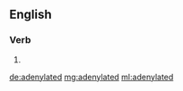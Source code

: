 ==English==

===Verb===
{{head|en}}

# {{en-past of|adenylate}}

[[de:adenylated]]
[[mg:adenylated]]
[[ml:adenylated]]
